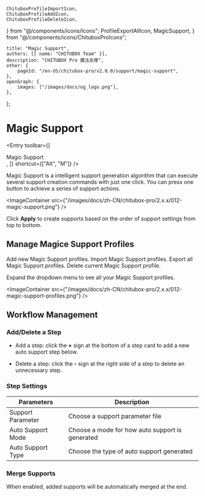 	ChituboxProfileImportIcon,
	ChituboxProfileAddIcon,
	ChituboxProfileDeleteIcon,
} from "@/components/icons/Icons";
	ProfileExportAllIcon,
	MagicSupport,
} from "@/components/icons/ChituboxProIcons";

	title: "Magic Support",
	authors: [{ name: "CHITUBOX Team" }],
	description: "CHITUBOX Pro 魔法支撑",
	other: {
		pageId: "/en-US/chitubox-pro/v2.0.0/support/magic-support",
	},
	openGraph: {
		images: ["/images/docs/og_logo.png"],
	},
};

# Magic Support

<Entry
	toolbar={[
		<div className="flex items-center gap-1">
			Magic Support
			<MagicSupport />
		</div>,
	]}
	shortcut={["Alt", "M"]}
/>

Magic Support is a intelligent support generation algorithm that can execute several support creation commands with just one click. You can press one button to achieve a series of support actions.

<ImageContainer
	src={"/images/docs/zh-CN/chitubox-pro/2.x.x/012-magic-support.png"}
/>

Click **Apply** to create supports based on the order of support settings from top to bottom. 

## Manage Magice Support Profiles

<ChituboxProfileAddIcon /> Add new Magic Support profiles.
<ChituboxProfileImportIcon /> Import Magic Support profiles.
<ProfileExportAllIcon /> Export all Magic Support profiles.
<ChituboxProfileDeleteIcon /> Delete current Magic Support profile.

Expand the dropdown menu to see all your Magic Support profiles. 

<ImageContainer
	src={"/images/docs/zh-CN/chitubox-pro/2.x.x/012-magic-support-profiles.png"}
/>

## Workflow Management

### Add/Delete a Step

-  Add a step: click the **+** sign at the bottom of a step card to add a new auto support step below.

-  Delete a step: click the **-** sign at the right side of a step to delete an unnecessary step.

### Step Settings

| Parameters        | Description                   |
| ------------ | ---------------------- |
| Support Parameter     | Choose a support parameter file |
| Auto Support Mode | Choose a mode for how auto support is generated     |
| Auto Support Type | Choose the type of auto support generated     |

### Merge Supports

When enabled, added supports will be automatically merged at the end.
